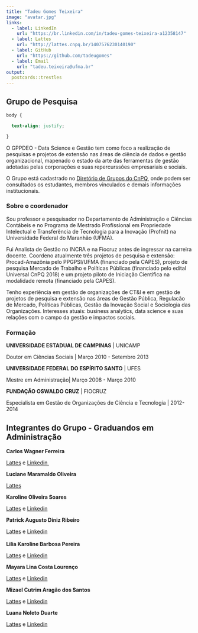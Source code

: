 ---
title: "Tadeu Gomes Teixeira"
image: "avatar.jpg"
links:
  - label: LinkedIn
    url: "https://br.linkedin.com/in/tadeu-gomes-teixeira-a12358147"
  - label: Lattes
    url: "http://lattes.cnpq.br/1407576230140190"
  - label: GitHub
    url: "https://github.com/tadeugomes"
  - label: Email
    url: "tadeu.teixeira@ufma.br"
output:
  postcards::trestles
---

## Grupo de Pesquisa

```{css, echo = FALSE}
body {

  text-align: justify;

}
```

O GPPDEO - Data Science e Gestão tem como foco a realização de pesquisas e projetos de extensão nas áreas de ciência de dados e gestão organizacional, mapenado o estado da arte das ferramentas de gestão adotadas pelas corporações e suas repercurssões empresariais e sociais.

O Grupo está cadastrado no [Diretório de Grupos do CnPQ](http://dgp.cnpq.br/dgp/espelhogrupo/1066121816480282#linhaPesquisa), onde podem ser consultados os estudantes, membros vinculados e demais informações institucionais.

### Sobre o coordenador

Sou professor e pesquisador no Departamento de Administração e Ciências Contábeis e no Programa de Mestrado Profissional em Propriedade Intelectual e Transferência de Tecnologia para a Inovação (Profnit) na Universidade Federal do Maranhão (UFMA).

Fui Analista de Gestão no INCRA e na Fiocruz antes de ingressar na carreira docente. Coordeno atualmente três projetos de pesquisa e extensão: Procad-Amazônia pelo PPGPSI/UFMA (financiado pela CAPES), projeto de pesquisa Mercado de Trabalho e Políticas Públicas (financiado pelo edital Universal CnPQ 2018) e um projeto piloto de Iniciação Científica na modalidade remota (financiado pela CAPES).

Tenho experiência em gestão de organizações de CT&I e em gestão de projetos de pesquisa e extensão nas áreas de Gestão Pública, Regulacão de Mercado, Políticas Públicas, Gestão da Inovação Social e Sociologia das Organizações. Interesses atuais: business analytics, data science e suas relações com o campo da gestão e impactos sociais.

### Formação

**UNIVERSIDADE ESTADUAL DE CAMPINAS** \| UNICAMP

Doutor em Ciências Sociais \| Março 2010 - Setembro 2013

**UNIVERSIDADE FEDERAL DO ESPÍRITO SANTO** \| UFES

Mestre em Administração\| Março 2008 - Março 2010

**FUNDAÇÃO OSWALDO CRUZ** \| FIOCRUZ

Especialista em Gestão de Organizações de Ciência e Tecnologia \| 2012-2014

## Integrantes do Grupo - Graduandos em Administração

**Carlos Wagner Ferreira**

[Lattes](http://lattes.cnpq.br/4031164974313417) e [Linkedin ](https://www.linkedin.com/in/wagner-ferreira-30a145106)

**Luciane Maramaldo Oliveira**

[Lattes](http://lattes.cnpq.br/1125654982240463)

**Karoline Oliveira Soares**

[Lattes](http://lattes.cnpq.br/0289525286924277) e [Linkedin](www.linkedin.com/in/karoline1000)

**Patrick Augusto Diniz Ribeiro**

[Lattes](http://lattes.cnpq.br/0078251670229999) e [Linkedin](https://www.linkedin.com/in/patrickadribeiro)\
\
**Lilia Karoline Barbosa Pereira**

[Lattes](http://lattes.cnpq.br/8513864313885298) e [Linkedin](https://www.linkedin.com/in/lkbpadm)\

**Mayara Lina Costa Lourenço**

[Lattes](http://lattes.cnpq.br/0508253924098166) e [Linkedin](https://www.linkedin.com/mwlite/in/mayara-costa-364715206)\

**Mizael Cutrim Aragão dos Santos**

[Lattes](http://lattes.cnpq.br/7273494286457109) e [Linkedin](https://www.linkedin.com/in/mizaelaragao/)\

**Luana Noleto Duarte**

[Lattes](http://lattes.cnpq.br/2950037497197098) e [Linkedin](https://www.linkedin.com/in/luana-duarte-86a162150)\
